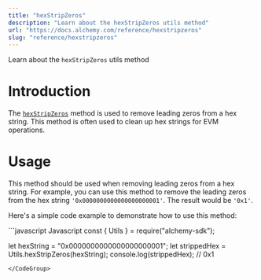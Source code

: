 ```yaml
---
title: "hexStripZeros"
description: "Learn about the hexStripZeros utils method"
url: "https://docs.alchemy.com/reference/hexstripzeros"
slug: "reference/hexstripzeros"
---
```


Learn about the `hexStripZeros` utils method

# Introduction

The [`hexStripZeros`](https://docs.ethers.org/v5/api/utils/bytes/#utils-hexStripZeros) method is used to remove leading zeros from a hex string. This method is often used to clean up hex strings for EVM operations.

# Usage

This method should be used when removing leading zeros from a hex string. For example, you can use this method to remove the leading zeros from the hex string `'0x0000000000000000000001'`. The result would be `'0x1'`.

Here's a simple code example to demonstrate how to use this method:

<CodeGroup>
  ```javascript Javascript
  const { Utils } = require("alchemy-sdk");

  let hexString = "0x0000000000000000000001";
  let strippedHex = Utils.hexStripZeros(hexString); 
  console.log(strippedHex); // 0x1
  ```
</CodeGroup>
